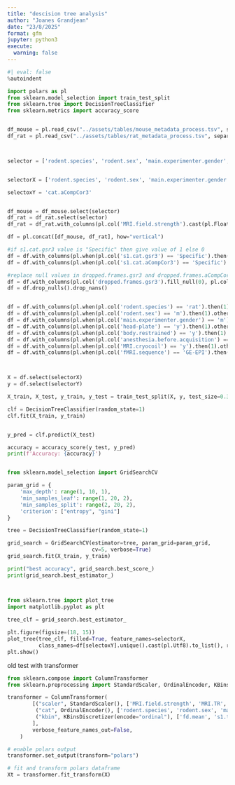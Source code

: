 ```yaml
---
title: "descision tree analysis"
author: "Joanes Grandjean"
date: "23/8/2025"
format: gfm
jupyter: python3
execute: 
  warning: false
---
```


```python
#| eval: false
%autoindent 
```


```python
import polars as pl
from sklearn.model_selection import train_test_split
from sklearn.tree import DecisionTreeClassifier
from sklearn.metrics import accuracy_score


df_mouse = pl.read_csv("../assets/tables/mouse_metadata_process.tsv", separator="\t")
df_rat = pl.read_csv("../assets/tables/rat_metadata_process.tsv", separator="\t")



selector = ['rodent.species', 'rodent.sex', 'main.experimenter.gender', 'head-plate', 'body.restrained', 'anesthesia.before.acquisition', 'MRI.field.strength', 'MRI.cryocoil', 'fMRI.sequence', 'MRI.TR', 'MRI.TE', 'fd.mean', 'total.frames', 's1.tsnr.l', 's1.tsnr.r', 's1.gsrcov.l.gsr3', 's1.gsrcov.r.gsr3', 'dropped.frames.gsr3', 's1.cat.gsr3','s1.gsrcov.l.aCompCor3', 's1.gsrcov.r.aCompCor3', 'dropped.frames.aCompCor3', 's1.cat.aCompCor3' ]


selectorX = ['rodent.species', 'rodent.sex', 'main.experimenter.gender', 'head-plate', 'body.restrained', 'anesthesia.before.acquisition', 'MRI.field.strength', 'MRI.cryocoil', 'fMRI.sequence', 'MRI.TR', 'MRI.TE', 'fd.mean', 'total.frames', 's1.tsnr.l', 's1.tsnr.r', 's1.gsrcov.l.gsr3', 's1.gsrcov.r.gsr3', 'dropped.frames.gsr3', 's1.gsrcov.l.aCompCor3', 's1.gsrcov.r.aCompCor3', 'dropped.frames.aCompCor3']

selectoxY = 'cat.aCompCor3'


df_mouse = df_mouse.select(selector)
df_rat = df_rat.select(selector)
df_rat = df_rat.with_columns(pl.col('MRI.field.strength').cast(pl.Float64), pl.col('MRI.TE').cast(pl.Float64))

df = pl.concat([df_mouse, df_rat], how="vertical")

#if s1.cat.gsr3 value is "Specific" then give value of 1 else 0
df = df.with_columns(pl.when(pl.col('s1.cat.gsr3') == 'Specific').then(1).otherwise(0).alias('cat.gsr3'))
df = df.with_columns(pl.when(pl.col('s1.cat.aCompCor3') == 'Specific').then(1).otherwise(0).alias('cat.aCompCor3'))

#replace null values in dropped.frames.gsr3 and dropped.frames.aCompCor3 with 0
df = df.with_columns(pl.col('dropped.frames.gsr3').fill_null(0), pl.col('dropped.frames.aCompCor3').fill_null(0))
df = df.drop_nulls().drop_nans()


df = df.with_columns(pl.when(pl.col('rodent.species') == 'rat').then(1).otherwise(0).alias('rodent.species'))
df = df.with_columns(pl.when(pl.col('rodent.sex') == 'm').then(1).otherwise(0).alias('rodent.sex'))
df = df.with_columns(pl.when(pl.col('main.experimenter.gender') == 'm').then(1).otherwise(0).alias('main.experimenter.gender'))
df = df.with_columns(pl.when(pl.col('head-plate') == 'y').then(1).otherwise(0).alias('head-plate'))
df = df.with_columns(pl.when(pl.col('body.restrained') == 'y').then(1).otherwise(0).alias('body.restrained'))
df = df.with_columns(pl.when(pl.col('anesthesia.before.acquisition') == 'n').then(0).otherwise(1).alias('anesthesia.before.acquisition'))
df = df.with_columns(pl.when(pl.col('MRI.cryocoil') == 'y').then(1).otherwise(0).alias('MRI.cryocoil'))
df = df.with_columns(pl.when(pl.col('fMRI.sequence') == 'GE-EPI').then(1).otherwise(0).alias('fMRI.sequence'))



X = df.select(selectorX)
y = df.select(selectorY)

X_train, X_test, y_train, y_test = train_test_split(X, y, test_size=0.3, random_state = 99)

clf = DecisionTreeClassifier(random_state=1)
clf.fit(X_train, y_train)


y_pred = clf.predict(X_test)

accuracy = accuracy_score(y_test, y_pred)
print(f'Accuracy: {accuracy}')


from sklearn.model_selection import GridSearchCV

param_grid = {
    'max_depth': range(1, 10, 1),
    'min_samples_leaf': range(1, 20, 2),
    'min_samples_split': range(2, 20, 2),
    'criterion': ["entropy", "gini"]
}

tree = DecisionTreeClassifier(random_state=1)

grid_search = GridSearchCV(estimator=tree, param_grid=param_grid, 
                           cv=5, verbose=True)
grid_search.fit(X_train, y_train)

print("best accuracy", grid_search.best_score_)
print(grid_search.best_estimator_)



from sklearn.tree import plot_tree
import matplotlib.pyplot as plt
 
tree_clf = grid_search.best_estimator_

plt.figure(figsize=(18, 15))
plot_tree(tree_clf, filled=True, feature_names=selectorX,
          class_names=df[selectoxY].unique().cast(pl.Utf8).to_list(), rounded=True, fontsize=10)
plt.show()

```





old test with transformer

```python

from sklearn.compose import ColumnTransformer
from sklearn.preprocessing import StandardScaler, OrdinalEncoder, KBinsDiscretizer

transformer = ColumnTransformer(
        [("scaler", StandardScaler(), ['MRI.field.strength', 'MRI.TR', 'MRI.TE','dropped.frames.gsr3', 'dropped.frames.aCompCor3', 'total.frames']),
         ("cat", OrdinalEncoder(), ['rodent.species', 'rodent.sex', 'main.experimenter.gender', 'head-plate', 'body.restrained', 'anesthesia.before.acquisition', 'MRI.cryocoil', 'fMRI.sequence']),
         ("kbin", KBinsDiscretizer(encode="ordinal"), ['fd.mean', 's1.tsnr.l', 's1.tsnr.r', 's1.gsrcov.l.gsr3', 's1.gsrcov.r.gsr3', 's1.gsrcov.l.aCompCor3', 's1.gsrcov.r.aCompCor3',]),
        ],
        verbose_feature_names_out=False,
    )

# enable polars output
transformer.set_output(transform="polars")

# fit and transform polars dataframe
Xt = transformer.fit_transform(X)


```
